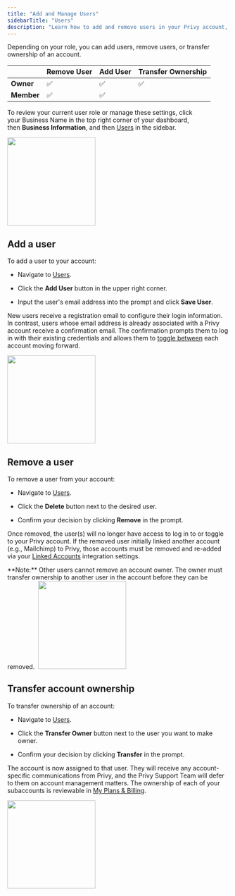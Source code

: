 ```yaml
---
title: "Add and Manage Users"
sidebarTitle: "Users"
description: "Learn how to add and remove users in your Privy account, as well as how to manage which user owns your account."
---
```


Depending on your role, you can add users, remove users, or transfer ownership of an account. 

|            | Remove User | Add User | Transfer Ownership |
| ---------- | ----------- | -------- | ------------------ |
| **Owner**  | ✅           | ✅        | ✅                  |
| **Member** | ✅           | ✅        |                    |

To review your current user role or manage these settings, click your Business Name in the top right corner of your dashboard, then **Business Information**, and then [Users](https://dashboard.privy.com/settings/users) in the sidebar.  

<img height="200" src="/images/business-settings/review-users.png" />

## Add a user

To add a user to your account:

* Navigate to [Users](https://dashboard.privy.com/settings/users). 

* Click the **Add User** button in the upper right corner. 

* Input the user's email address into the prompt and click **Save User**.&#x20;

New users receive a registration email to configure their login information. In contrast, users whose email address is already associated with a Privy account receive a confirmation email. The confirmation prompts them to log in with their existing credentials and allows them to [toggle between](https://help.privy.com/docs/learn/account-settings-and-billing/account-settings/subaccounts#switch-between-account-dashboards) each account moving forward.

<img height="200" src="/images/account-settings/add-user.png" />

## Remove a user

To remove a user from your account:

* Navigate to [Users](https://dashboard.privy.com/settings/users). 

* Click the **Delete** button next to the desired user.

* Confirm your decision by clicking **Remove** in the prompt.&#x20;

Once removed, the user(s) will no longer have access to log in to or toggle to your Privy account. If the removed user initially linked another account (e.g., Mailchimp) to Privy, those accounts must be removed and re-added via your [Linked Accounts](https://dashboard.privy.com/settings/accounts) integration settings.

<Warning>
  **Note:** Other users cannot remove an account owner. The owner must transfer ownership to another user in the account before they can be removed. 
</Warning>

<img height="200" src="/images/business-settings/remove-user.png" />

## Transfer account ownership

To transfer ownership of an account:

* Navigate to [Users](https://dashboard.privy.com/settings/users). 

* Click the **Transfer Owner** button next to the user you want to make owner.

* Confirm your decision by clicking **Transfer** in the prompt.&#x20;

The account is now assigned to that user. They will receive any account-specific communications from Privy, and the Privy Support Team will defer to them on account management matters. The ownership of each of your subaccounts is reviewable in [My Plans & Billing](https://dashboard.privy.com/settings/billing).

<img height="200" src="/images/account-settings/transfer-owner.png" />

